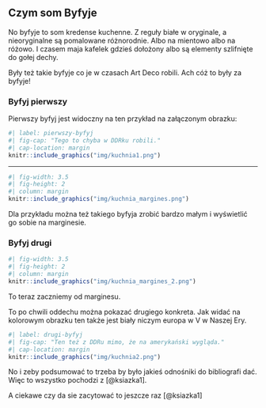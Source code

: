 ## Czym som Byfyje

No byfyje to som kredense kuchenne. Z reguły białe w oryginale, a nieoryginalne są pomalowane różnorodnie. Albo na mientowo albo na różowo. I czasem maja kafelek gdzieś dołożony albo są elementy szlifnięte do gołej dechy.

[Były też takie byfyje co je w czasach Art Deco robili. Ach cóż to były za byfyje!]{.column-margin}

### Byfyj pierwszy

Pierwszy byfyj jest widoczny na ten przykład na załączonym obrazku:

```r
#| label: pierwszy-byfyj
#| fig-cap: "Tego to chyba w DDRku robili."
#| cap-location: margin
knitr::include_graphics("img/kuchnia1.png")
```

****

```r
#| fig-width: 3.5
#| fig-height: 2
#| column: margin
knitr::include_graphics("img/kuchnia_margines.png")
```

Dla przykładu można też takiego byfyja zrobić bardzo małym i wyświetlić go sobie na marginesie.

### Byfyj drugi

```r
#| fig-width: 3.5
#| fig-height: 2
#| column: margin
knitr::include_graphics("img/kuchnia_margines_2.png")
```

To teraz zaczniemy od marginesu.

To po chwili oddechu można pokazać drugiego konkreta. Jak widać na kolorowym obrazku ten także jest biały niczym europa w V w Naszej Ery.

```r
#| label: drugi-byfyj
#| fig-cap: "Ten też z DDRu mimo, że na amerykański wygląda."
#| cap-location: margin
knitr::include_graphics("img/kuchnia2.png")
```

No i zeby podsumować to trzeba by było jakieś odnośniki do bibliografi dać. Więc to wszystko pochodzi z [@ksiazka1].

A ciekawe czy da sie zacytować to jeszcze raz [@ksiazka1]


